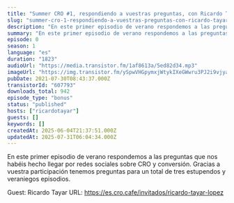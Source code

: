 ```yaml
---
title: "Summer CRO #1, respondiendo a vuestras preguntas, con Ricardo Tayar"
slug: "summer-cro-1-respondiendo-a-vuestras-preguntas-con-ricardo-tayar"
description: "En este primer episodio de verano respondemos a las preguntas que nos habéis hecho llegar por redes sociales sobre CRO y conversión. Gracias a vuestra participación tenemos preguntas para un total de tres estupendos y veraniegos episodios.\n\nGuest: Ricardo Tayar\nURL: https://es.cro.cafe/invitados/ricardo-tayar-lopez"
summary: "En este primer episodio de verano respondemos a las preguntas que nos habéis hecho llegar por redes sociales sobre CRO y conversión. Gracias a vuestra participación tenemos preguntas para un total de tres estupendos y veraniegos episodios."
episode: 0
season: 1
language: "es"
duration: "1823"
audioUrl: "https://media.transistor.fm/1af8613a/5ed82d34.mp3"
imageUrl: "https://img.transistor.fm/ySpwVHGpymxjWtykIXeGWwru3PJ2i9vjya50v61Cblw/rs:fill:0:0:1/w:1400/h:1400/q:60/mb:500000/aHR0cHM6Ly9pbWct/dXBsb2FkLXByb2R1/Y3Rpb24udHJhbnNp/c3Rvci5mbS9mNDA4/OGYxZjhiY2ZkNzll/OWFiZjM5ZDYyZGMx/ZmZkOC5qcGc.webp"
pubDate: 2021-07-30T08:43:37.000Z
transistorId: "607793"
downloads_total: 942
episode_type: "bonus"
status: "published"
hosts: ["ricardotayar"]
guests: []
keywords: []
createdAt: 2025-06-04T21:37:51.000Z
updatedAt: 2025-07-31T06:04:34.000Z
---
```


En este primer episodio de verano respondemos a las preguntas que nos habéis hecho llegar por redes sociales sobre CRO y conversión. Gracias a vuestra participación tenemos preguntas para un total de tres estupendos y veraniegos episodios.

Guest: Ricardo Tayar
URL: https://es.cro.cafe/invitados/ricardo-tayar-lopez
